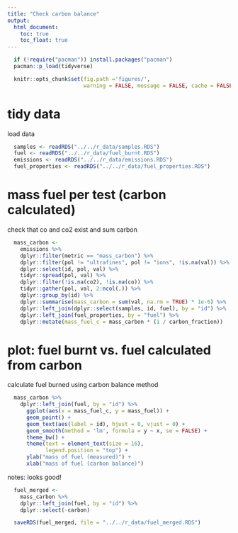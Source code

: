 ```yaml
---
title: "Check carbon balance"
output:
  html_document:
    toc: true
    toc_float: true
---
```


```r
  if (!require("pacman")) install.packages("pacman")
  pacman::p_load(tidyverse)
```

```r
  knitr::opts_chunk$set(fig.path ='figures/',
                        warning = FALSE, message = FALSE, cache = FALSE)
```

# tidy data

load data

```r
  samples <- readRDS("../../r_data/samples.RDS")
  fuel <- readRDS("../../r_data/fuel_burnt.RDS")
  emissions <- readRDS("../../r_data/emissions.RDS")
  fuel_properties <- readRDS("../../r_data/fuel_properties.RDS")
```

# mass fuel per test (carbon calculated)

check that co and co2 exist and sum carbon

```r
  mass_carbon <-
    emissions %>%
    dplyr::filter(metric == "mass_carbon") %>%
    dplyr::filter(pol != "ultrafines", pol != "ions", !is.na(val)) %>%
    dplyr::select(id, pol, val) %>%
    tidyr::spread(pol, val) %>%
    dplyr::filter(!is.na(co2), !is.na(co)) %>%
    tidyr::gather(pol, val, 2:ncol(.)) %>%
    dplyr::group_by(id) %>%
    dplyr::summarise(mass_carbon = sum(val, na.rm = TRUE) * 1e-6) %>%
    dplyr::left_join(dplyr::select(samples, id, fuel), by = "id") %>%
    dplyr::left_join(fuel_properties, by = "fuel") %>%
    dplyr::mutate(mass_fuel_c = mass_carbon * (1 / carbon_fraction))
```

# plot: fuel burnt vs. fuel calculated from carbon

calculate fuel burned using carbon balance method

```r
  mass_carbon %>%
    dplyr::left_join(fuel, by = "id") %>%
      ggplot(aes(x = mass_fuel_c, y = mass_fuel)) +
      geom_point() +
      geom_text(aes(label = id), hjust = 0, vjust = 0) +
      geom_smooth(method = 'lm', formula = y ~ x, se = FALSE) +
      theme_bw() +
      theme(text = element_text(size = 16),
            legend.position = "top") +
      ylab("mass of fuel (measured)") +
      xlab("mass of fuel (carbon balance)")
```

notes: looks good! 

```r
  fuel_merged <-
    mass_carbon %>%
    dplyr::left_join(fuel, by = "id") %>%
    dplyr::select(-carbon)

  saveRDS(fuel_merged, file = "../../r_data/fuel_merged.RDS")
```


